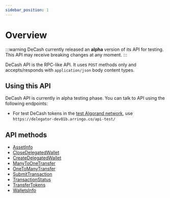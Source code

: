 ```yaml
---
sidebar_position: 1
---
```




# Overview

:::warning
DeCash currently released an **alpha** version of its API for testing. This API may receive breaking changes
at any moment.
:::

DeCash API is the RPC-like API. It uses `POST` methods only and accepts/responds with `application/json`
body content types.


## Using this API

DeCash API is currently in alpha testing phase. You can talk to API using the following endpoints:

+ For test DeCash tokens in the [test Algorand network](/docs/concepts/algorand#networks), use `https://delegator-dev01b.arringo.co/api-test/` 
<!-- + For DeCash tokens in the [main Algorand network](/docs/concepts/algorand#networks), use `https://` -->


## API methods

+ [AssetInfo](/docs/api/algorand/asset-info)
+ [CloseDelegatedWallet](/docs/api/algorand/close-delegated-wallet)
+ [CreateDelegatedWallet](/docs/api/algorand/create-delegated-wallet)
+ [ManyToOneTransfer](/docs/api/algorand/many-to-one-transfer)
+ [OneToManyTransfer](/docs/api/algorand/one-to-many-transfer)
+ [SubmitTransaction](/docs/api/algorand/submit-transaction)
+ [TransactionStatus](/docs/api/algorand/transaction-status)
+ [TransferTokens](/docs/api/algorand/transfer-tokens)
+ [WalletsInfo](/docs/api/algorand/wallets-info)
